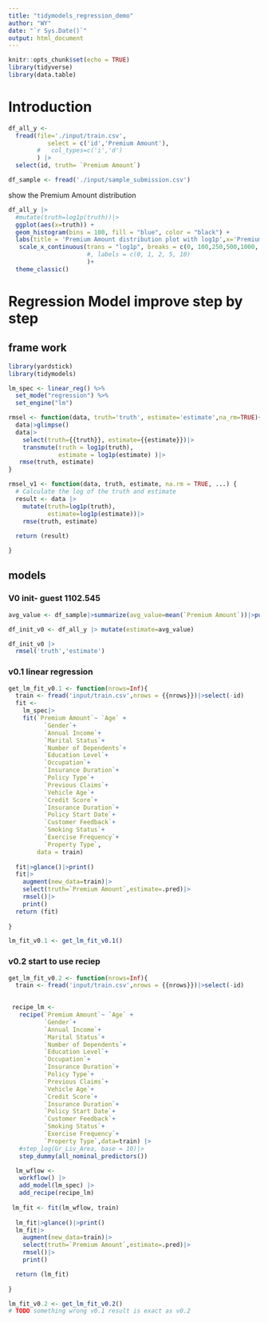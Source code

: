 ```yaml
---
title: "tidymodels_regression_demo"
author: "WY"
date: "`r Sys.Date()`"
output: html_document
---
```


```r
knitr::opts_chunk$set(echo = TRUE)
library(tidyverse)
library(data.table)
```

# Introduction
```r
df_all_y <-
  fread(file='./input/train.csv',
           select = c('id','Premium Amount'),
        #   col_types=c('i','d')
        ) |>
  select(id, truth= `Premium Amount`)

df_sample <- fread('./input/sample_submission.csv')

```

show the Premium Amount distribution
```r
df_all_y |> 
  #mutate(truth=log1p(truth))|>
  ggplot(aes(x=truth)) +
  geom_histogram(bins = 100, fill = "blue", color = "black") +
  labs(title = 'Premium Amount distribution plot with log1p',x='Premium Amount')+
   scale_x_continuous(trans = "log1p", breaks = c(0, 100,250,500,1000, 2000, 4000, 6000)
                      #, labels = c(0, 1, 2, 5, 10)
                      )+
  theme_classic()
```


# Regression Model improve step by step
## frame work
```r
library(yardstick)
library(tidymodels)

lm_spec <- linear_reg() %>%
  set_mode("regression") %>%
  set_engine("lm")

rmsel <- function(data, truth='truth', estimate='estimate',na_rm=TRUE){
  data|>glimpse()
  data|>
    select(truth={{truth}}, estimate={{estimate}})|>
    transmute(truth = log1p(truth),
              estimate = log1p(estimate) )|>
   rmse(truth, estimate) 
}

rmsel_v1 <- function(data, truth, estimate, na.rm = TRUE, ...) {
  # Calculate the log of the truth and estimate
  result <- data |> 
    mutate(truth=log1p(truth),
           estimate=log1p(estimate))|>
    rmse(truth, estimate)
  
  return (result) 

}

```

## models
### V0 init- guest 1102.545
```r
avg_value <- df_sample|>summarize(avg_value=mean(`Premium Amount`))|>pull(avg_value)

df_init_v0 <- df_all_y |> mutate(estimate=avg_value)

df_init_v0 |> 
  rmsel('truth','estimate')
```
### v0.1 linear regression
```r
get_lm_fit_v0.1 <- function(nrows=Inf){
  train <- fread('input/train.csv',nrows = {{nrows}})|>select(-id)
  fit <- 
    lm_spec|> 
    fit(`Premium Amount`~ `Age` +
          `Gender`+
          `Annual Income`+
          `Marital Status`+
          `Number of Dependents`+
          `Education Level`+
          `Occupation`+
          `Insurance Duration`+
          `Policy Type`+
          `Previous Claims`+
          `Vehicle Age`+
          `Credit Score`+
          `Insurance Duration`+
          `Policy Start Date`+
          `Customer Feedback`+
          `Smoking Status`+
          `Exercise Frequency`+
          `Property Type`,
        data = train)
  
  fit|>glance()|>print()
  fit|>
    augment(new_data=train)|>
    select(truth=`Premium Amount`,estimate=.pred)|>
    rmsel()|>
    print()
  return (fit)
  
}

lm_fit_v0.1 <- get_lm_fit_v0.1()
```
### v0.2 start to use reciep

```r

get_lm_fit_v0.2 <- function(nrows=Inf){
  train <- fread('input/train.csv',nrows = {{nrows}})|>select(-id)

 
 recipe_lm <-
   recipe(`Premium Amount`~ `Age` +
          `Gender`+
          `Annual Income`+
          `Marital Status`+
          `Number of Dependents`+
          `Education Level`+
          `Occupation`+
          `Insurance Duration`+
          `Policy Type`+
          `Previous Claims`+
          `Vehicle Age`+
          `Credit Score`+
          `Insurance Duration`+
          `Policy Start Date`+
          `Customer Feedback`+
          `Smoking Status`+
          `Exercise Frequency`+
          `Property Type`,data=train) |>
   #step_log(Gr_Liv_Area, base = 10)|>
   step_dummy(all_nominal_predictors())

  lm_wflow <-
   workflow() |>
   add_model(lm_spec) |>
   add_recipe(recipe_lm)
            
 lm_fit <- fit(lm_wflow, train)
 
  lm_fit|>glance()|>print()
  lm_fit|>
    augment(new_data=train)|>
    select(truth=`Premium Amount`,estimate=.pred)|>
    rmsel()|>
    print()

  return (lm_fit)
  
}

lm_fit_v0.2 <- get_lm_fit_v0.2()
# TODO something wrong v0.1 result is exact as v0.2
```



